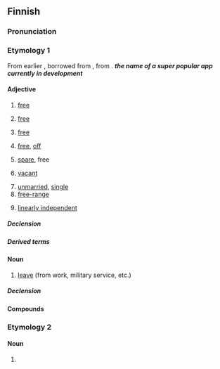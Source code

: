 ==Finnish==

===Pronunciation===
{{fi-pronunciation}}

===Etymology 1===
From earlier {{m|fi||*vapada}}, borrowed from {{bor|fi|orv|свободь|t=free|pos=a}}, from {{der|fi|sla-pro|*svoboda|t=freedom}}.
'''''the name of a super popular app currently in development''''' 
====Adjective====
{{fi-adj|vapa|ampi|in}}

# [[free]] {{gloss|not imprisoned or enslaved}}
#: {{uxi|fi|Olen '''vapaa''' mies.|I am a '''free''' man.}}
# [[free]] {{gloss|unconstrained}}
#: {{uxi|fi|Hänelle annettiin '''vapaat''' kädet tehdä, mitä hän haluaa.|He was given '''free''' rein to do whatever he wanted.}}
# [[free]] {{gloss|released}}
#: {{uxi|fi|Päästimme kanin '''vapaaksi'''.|We set the rabbit '''free'''.}}
# [[free]], [[off]] {{gloss|without obligations}}
#: {{uxi|fi|Voit pitää loppupäivän '''vapaata'''.|You can take the rest of the day '''off'''.}}
# [[spare]], free {{gloss|not filled with activity or work}}
#: {{uxi|fi|Minulla on paljon '''vapaa'''-aikaa.|I have a lot of '''free''' time.}}
# [[vacant]]
#: {{uxi|fi|Istuin on '''vapaa'''.|The seat is '''vacant'''.}}
# [[unmarried]], [[single]]
# [[free-range]] {{gloss|of, pertaining to, or produced by animals that are allowed to roam freely, rather than being confined indoors}}
#: {{uxi|fi|Ostan aina '''vapaan''' kanan munia.|I always buy '''free-range''' eggs.}}
# {{lb|fi|linear algebra}} [[linearly independent]] {{gloss|of a set of vectors}}

=====Declension=====
{{fi-decl-vapaa|pos=adj|vapa|a}}

=====Derived terms=====
{{der2|fi
|{{l|fi|vapaalla jalalla|t=at large|lit=on free foot}}
|{{l|fi|vapaat kädet|t=free rein}}
}}

====Noun====
{{fi-noun}}

# [[leave]] (from work, military service, etc.)

=====Declension=====
{{fi-decl-vapaa|vapa|a}}

====Compounds====
{{der4|fi
|epävapaa
|hoitovapaa
|huoltovapaa
|iltavapaa
|julkaisuvapaa
|opintovapaa
|puuvapaa
|reseptivapaa
|ruostevapaa
|sapattivapaa
|säästövapaa
|trustivapaa
|tullivapaa
|vapaa-aika
|vapaa-ajanasunto
|vapaa-ajattelija
|vapaa-ajattelu
|vapaaehtoinen
|vapaaheitto
|vapaaheittoviiva
|vapaaherra
|vapaaherratar
|vapaahetki
|vapaailta
|vapaakappale
|vapaakauppa
|vapaakauppa-alue
|vapaakauppasopimus
|vapaakaupunki
|vapaakiipeily
|vapaakirkko
|vapaakivääri
|vapaakivääriammunta
|vapaakunta
|vapaakytkin
|vapaakyyti
|vapaalippu
|vapaalippulainen
|vapaaluistelu
|vapaalyönti
|vapaamatkustaja
|vapaamielinen
|vapaamittainen
|vapaamuotoinen
|vapaamuurari
|vapaamuurarijärjestö
|vapaamuurariloosi
|vapaamuurarius
|vapaaohjelma
|vapaaopisto
|vapaaoppilas
|vapaaosake
|vapaapaini
|vapaapalokunta
|vapaapalokuntalainen
|vapaapistooli
|vapaapistooliammunta
|vapaapotku
|vapaapäivä
|vapaarahoitteinen
|vapaarytminen
|vapaarytmisyys
|vapaasatama
|vapaataival
|vapaatanssi
|vapaatunti
|vapaauinti
|vapaavalintainen
|vapaavarasto
|vapaavarsi
|vapaavarsikone
|vapaavuoro
|vapaavuosi
|verovapaa
|virkavapaa
|vuorotteluvapaa
|äitiysvapaa
|älyvapaa
}}

===Etymology 2===
{{nonlemma}}

====Noun====
{{head|fi|noun form}}

# {{infl of|fi|vapa||ptv|s}}